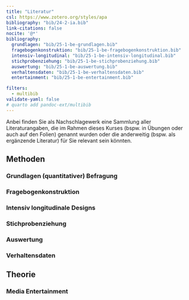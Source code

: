 ```yaml
---
title: "Literatur"
csl: https://www.zotero.org/styles/apa
bibliography: "bib/24-2-ia.bib"
link-citations: false
nocite: '@*'
bibliography:
  grundlagen: "bib/25-1-be-grundlagen.bib"
  fragebogenkonstruktion: "bib/25-1-be-fragebogenkonstruktion.bib"
  intensiv-longitudinal: "bib/25-1-be-intensiv-longitudinal.bib"
  stichprobenziehung: "bib/25-1-be-stichprobenziehung.bib"
  auswertung: "bib/25-1-be-auswertung.bib"
  verhaltensdaten: "bib/25-1-be-verhaltensdaten.bib"
  entertainment: "bib/25-1-be-entertainment.bib"

filters:
  - multibib
validate-yaml: false
# quarto add pandoc-ext/multibib
---
```


Anbei finden Sie als Nachschlagewerk eine Sammlung aller Literaturangaben, die im Rahmen dieses Kurses (bspw. in Übungen oder auch auf den Folien) genannt wurden oder die anderweitig (bspw. als ergänzende Literatur) für Sie relevant sein könnten.

## Methoden

### Grundlagen (quantitativer) Befragung

::: {#refs-grundlagen}
:::

### Fragebogenkonstruktion

::: {#refs-fragebogenkonstruktion}
:::

### Intensiv longitudinale Designs

::: {#refs-intensiv-longitudinal}
:::

### Stichprobenziehung

::: {#refs-stichprobenziehung}
:::

### Auswertung

::: {#refs-auswertung}
:::

### Verhaltensdaten

::: {#refs-verhaltensdaten}
:::

## Theorie

### Media Entertainment

::: {#refs-entertainment}
:::